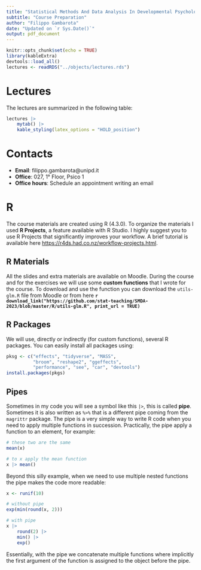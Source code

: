```yaml
---
title: "Statistical Methods And Data Analysis In Developmental Psychology"
subtitle: "Course Preparation"
author: "Filippo Gambarota"
date: "Updated on `r Sys.Date()`"
output: pdf_document
---
```


```r
knitr::opts_chunk$set(echo = TRUE)
library(kableExtra)
devtools::load_all()
lectures <- readRDS("../objects/lectures.rds")
```

# Lectures

The lectures are summarized in the following table:

```r
lectures |> 
    mytab() |> 
    kable_styling(latex_options = "HOLD_position")
```

# Contacts

- **Email**: filippo.gambarota@unipd.it
- **Office**: 027, 1° Floor, Psico 1
- **Office hours**: Schedule an appointment writing an email

# R

The course materials are created using R (4.3.0). To organize the materials I used **R Projects**, a feature available with R Studio. I highly suggest you to use R Projects that significantly improves your workflow. A brief tutorial is available here [https://r4ds.had.co.nz/workflow-projects.html](https://r4ds.had.co.nz/workflow-projects.html).

## R Materials

All the slides and extra materials are available on Moodle. During the course and for the exercises we will use some **custom functions** that I wrote for the course. To download and use the function you can download the `utils-glm.R` file from Moodle or from here **`r download_link("https://github.com/stat-teaching/SMDA-2023/blob/master/R/utils-glm.R", print_url = TRUE)`**

## R Packages

We will use, directly or indirectly (for custom functions), several R packages. You can easily install all packages using:

```r
pksg <- c("effects", "tidyverse", "MASS", 
          "broom", "reshape2", "ggeffects",
          "performance", "see", "car", "devtools")
install.packages(pkgs)
```

## Pipes

Sometimes in my code you will see a symbol like this `|>`, this is called **pipe**. Sometimes it is also written as `%>%` that is a different pipe coming from the `magrittr` package. The pipe is a very simple way to write R code when you need to apply multiple functions in succession. Practically, the pipe apply a function to an element, for example:

```r
# these two are the same
mean(x)

# to x apply the mean function
x |> mean()
```

Beyond this silly example, when we need to use multiple nested functions the pipe makes the code more readable:

```r
x <- runif(10)

# without pipe
exp(min(round(x, 2)))

# with pipe
x |> 
    round(2) |> 
    min() |> 
    exp()
```

Essentially, with the pipe we concatenate multiple functions where implicitly the first argument of the function is assigned to the object before the pipe.




